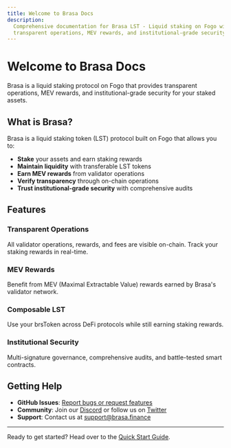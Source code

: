 ```yaml
---
title: Welcome to Brasa Docs
description:
  Comprehensive documentation for Brasa LST - Liquid staking on Fogo with
  transparent operations, MEV rewards, and institutional-grade security.
---
```


# Welcome to Brasa Docs

Brasa is a liquid staking protocol on Fogo that provides transparent operations,
MEV rewards, and institutional-grade security for your staked assets.

## What is Brasa?

Brasa is a liquid staking token (LST) protocol built on Fogo that allows you to:

- **Stake** your assets and earn staking rewards
- **Maintain liquidity** with transferable LST tokens
- **Earn MEV rewards** from validator operations
- **Verify transparency** through on-chain operations
- **Trust institutional-grade security** with comprehensive audits

## Features

### Transparent Operations

All validator operations, rewards, and fees are visible on-chain. Track your
staking rewards in real-time.

### MEV Rewards

Benefit from MEV (Maximal Extractable Value) rewards earned by Brasa's validator
network.

### Composable LST

Use your brsToken across DeFi protocols while still earning staking rewards.

### Institutional Security

Multi-signature governance, comprehensive audits, and battle-tested smart
contracts.

## Getting Help

- **GitHub Issues**:
  [Report bugs or request features](https://github.com/brasa-finance/brasa-docs/issues)
- **Community**: Join our [Discord](https://discord.gg/brasa) or follow us on
  [Twitter](https://twitter.com/brasafinance)
- **Support**: Contact us at
  [support@brasa.finance](mailto:support@brasa.finance)

---

Ready to get started? Head over to the
[Quick Start Guide](/getting-started/quickstart).
